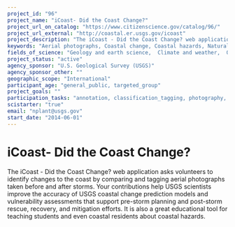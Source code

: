 ```yaml
---
project_id: "96"
project_name: "iCoast- Did the Coast Change?"
project_url_on_catalog: "https://www.citizenscience.gov/catalog/96/"
project_url_external: "http://coastal.er.usgs.gov/icoast"
project_description: "The iCoast - Did the Coast Change? web application asks volunteers to identify changes to the coast by comparing and tagging aerial photographs taken before and after storms. Your contributions help USGS scientists improve the accuracy of USGS coastal change prediction models and vulnerability assessments that support pre-storm planning and post-storm rescue, recovery, and mitigation efforts. It is also a great educational tool for teaching students and even coastal residents about coastal hazards."
keywords: "Aerial photographs, Coastal change, Coastal hazards, Natural hazards, Oceanography, Geomorphology"
fields_of_science: "Geology and earth science,  Climate and weather,  Ocean/water and marine"
project_status: "active"
agency_sponsor: "U.S. Geological Survey (USGS)"
agency_sponsor_other: ""
geographic_scope: "International"
participant_age: "general_public, targeted_group"
project_goals: ""
participation_tasks: "annotation, classification_tagging, photography, learning, observation, identification"
scistarter: "true"
email: "nplant@usgs.gov"
start_date: "2014-06-01"
---
```


# iCoast- Did the Coast Change?

The iCoast - Did the Coast Change? web application asks volunteers to identify changes to the coast by comparing and tagging aerial photographs taken before and after storms. Your contributions help USGS scientists improve the accuracy of USGS coastal change prediction models and vulnerability assessments that support pre-storm planning and post-storm rescue, recovery, and mitigation efforts. It is also a great educational tool for teaching students and even coastal residents about coastal hazards.
